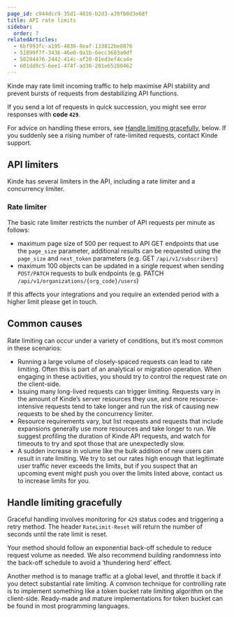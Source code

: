 ```yaml
---
page_id: c944dcc9-35d1-4816-b2d3-a39fb0d3e68f
title: API rate limits
sidebar:
  order: 7
relatedArticles:
  - 6bf993fc-a195-4836-8eaf-133812be8876
  - 51899f7f-3436-46e0-9a1b-6ecc3603a0df
  - 50284476-2442-414c-af20-01ed3ef4ca4e
  - 601dd8c5-6ee1-474f-ad36-201e65280462
---
```


Kinde may rate limit incoming traffic to help maximise API stability and prevent bursts of requests from destabilizing API functions.

If you send a lot of requests in quick succession, you might see error responses with **code `429`**.

For advice on handling these errors, see [Handle limiting gracefully](#handle-limiting-gracefully), below. If you suddenly see a rising number of rate-limited requests, contact Kinde support.

## API limiters

Kinde has several limiters in the API, including a rate limiter and a concurrency limiter.

### Rate limiter

The basic rate limiter restricts the number of API requests per minute as follows:

- maximum page size of 500 per request to API GET endpoints that use the `page_size` parameter, additional results can be requested using the `page_size` and `next_token` parameters (e.g. GET `/api/v1/subscribers`)
- maximum 100 objects can be updated in a single request when sending `POST/PATCH` requests to bulk endpoints (e.g. PATCH `/api/v1/organizations/{org_code}/users`)

If this affects your integrations and you require an extended period with a higher limit please get in touch.

## Common causes

Rate limiting can occur under a variety of conditions, but it’s most common in these scenarios:

- Running a large volume of closely-spaced requests can lead to rate limiting. Often this is part of an analytical or migration operation. When engaging in these activities, you should try to control the request rate on the client-side.
- Issuing many long-lived requests can trigger limiting. Requests vary in the amount of Kinde’s server resources they use, and more resource-intensive requests tend to take longer and run the risk of causing new requests to be shed by the concurrency limiter.
- Resource requirements vary, but list requests and requests that include expansions generally use more resources and take longer to run. We suggest profiling the duration of Kinde API requests, and watch for timeouts to try and spot those that are unexpectedly slow.
- A sudden increase in volume like the bulk addition of new users can result in rate limiting. We try to set our rates high enough that legitimate user traffic never exceeds the limits, but if you suspect that an upcoming event might push you over the limits listed above, contact us to increase limits for you.

## Handle limiting gracefully

Graceful handling involves monitoring for `429` status codes and triggering a retry method.  The header `RateLimit-Reset` will return the number of seconds until the rate limit is reset.

Your method should follow an exponential back-off schedule to reduce request volume as needed. We also recommend building randomness into the back-off schedule to avoid a ‘thundering herd’ effect.

Another method is to manage traffic at a global level, and throttle it back if you detect substantial rate limiting. A common technique for controlling rate is to implement something like a token bucket rate limiting algorithm on the client-side. Ready-made and mature implementations for token bucket can be found in most programming languages.

